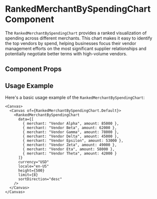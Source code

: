 

<Meta of={RankedMerchantBySpendingChart} />

# RankedMerchantBySpendingChart Component

The `RankedMerchantBySpendingChart` provides a ranked visualization of spending across different merchants. This chart makes it easy to identify the top vendors by spend, helping businesses focus their vendor management efforts on the most significant supplier relationships and potentially negotiate better terms with high-volume vendors.

## Component Props

<Canvas of={RankedMerchantBySpendingChart.Default} />

<Controls />

## Usage Example

Here's a basic usage example of the `RankedMerchantBySpendingChart`:

```tsx
<Canvas>
  <Canvas of={RankedMerchantBySpendingChart.Default}>
    <RankedMerchantBySpendingChart 
      data={[
        { merchant: "Vendor Alpha", amount: 85000 },
        { merchant: "Vendor Beta", amount: 62000 },
        { merchant: "Vendor Gamma", amount: 78000 },
        { merchant: "Vendor Delta", amount: 45000 },
        { merchant: "Vendor Epsilon", amount: 53000 },
        { merchant: "Vendor Zeta", amount: 49000 },
        { merchant: "Vendor Eta", amount: 58000 },
        { merchant: "Vendor Theta", amount: 42000 }
      ]}
      currency="USD"
      locale="en-US"
      height={500}
      limit={8}
      sortDirection="desc"
    />
  </Canvas>
</Canvas>
``` 